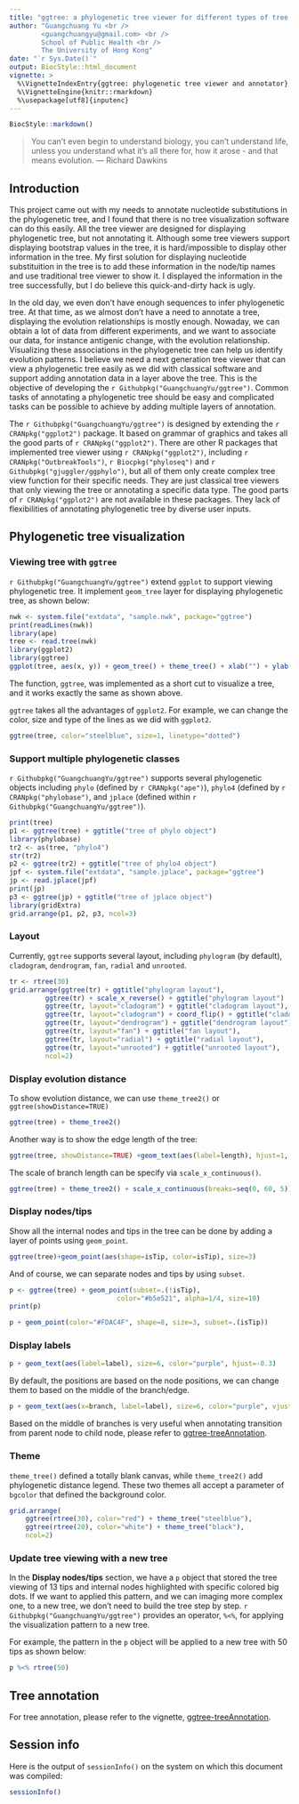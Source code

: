 ```yaml
---
title: "ggtree: a phylogenetic tree viewer for different types of tree annotations"
author: "Guangchuang Yu <br />
        <guangchuangyu@gmail.com> <br />
        School of Public Health <br />
        The University of Hong Kong"
date: "`r Sys.Date()`"
output: BiocStyle::html_document
vignette: >
  %\VignetteIndexEntry{ggtree: phylogenetic tree viewer and annotator}
  %\VignetteEngine{knitr::rmarkdown}
  %\usepackage[utf8]{inputenc}
---
```


```r
BiocStyle::markdown()
```


> You can't even begin to understand biology, you can't understand life, unless you understand what it's all there for, how it arose - and that means evolution.
> --- Richard Dawkins


## Introduction
This project came out with my needs to annotate nucleotide substitutions in the phylogenetic tree, and I found that there is no tree visualization software can do this easily. All the tree viewer are designed for displaying phylogenetic tree, but not annotating it. Although some tree viewers support displaying bootstrap values in the tree, it is hard/impossible to display other information in the tree. My first solution for displaying nucleotide substituition in the tree is to add these information in the node/tip names and use traditional tree viewer to show it. I displayed the information in the tree successfully, but I do believe this quick-and-dirty hack is ugly.

In the old day, we even don't have enough sequences to infer phylogenetic tree. At that time, as we almost don't have a need to annotate a tree, displaying the evolution relationships is mostly enough. Nowaday, we can obtain a lot of data from different experiments, and we want to associate our data, for instance antigenic change, with the evolution relationship. Visualizing these associations in the phylogenetic tree can help us identify evolution patterns. I believe we need a next generation tree viewer that can view a phylogenetic tree easily as we did with classical software and support adding annotation data in a layer above the tree. This is the objective of developing the `r Githubpkg("GuangchuangYu/ggtree")`. Common tasks of annotating a phylogenetic tree should be easy and complicated tasks can be possible to achieve by adding multiple layers of annotation.

The `r Githubpkg("GuangchuangYu/ggtree")` is designed by extending the `r CRANpkg("ggplot2")` package. It based on grammar of graphics and takes all the good parts of `r CRANpkg("ggplot2")`. There are other R packages that implemented tree viewer using `r CRANpkg("ggplot2")`, including `r CRANpkg("OutbreakTools")`, `r Biocpkg("phyloseq")` and `r Githubpkg("gjuggler/ggphylo")`, but all of them only create complex tree view function for their specific needs. They are just classical tree viewers that only viewing the tree or annotating a specific data type. The good parts of `r CRANpkg("ggplot2")` are not available in these packages. They lack of flexibilities of annotating phylogenetic tree by diverse user inputs. 

## Phylogenetic tree visualization
### Viewing tree with `ggtree`
`r Githubpkg("GuangchuangYu/ggtree")` extend `ggplot` to support viewing phylogenetic tree. It implement `geom_tree` layer for displaying phylogenetic tree, as shown below:
```r
nwk <- system.file("extdata", "sample.nwk", package="ggtree")
print(readLines(nwk))
library(ape)
tree <- read.tree(nwk)
library(ggplot2)
library(ggtree)
ggplot(tree, aes(x, y)) + geom_tree() + theme_tree() + xlab("") + ylab("")
```

The function, `ggtree`, was implemented as a short cut to visualize a tree, and it works exactly the same as shown above.

`ggtree` takes all the advantages of `ggplot2`. For example, we can change the color, size and type of the lines as we did with `ggplot2`.
```r
ggtree(tree, color="steelblue", size=1, linetype="dotted")
```

### Support multiple phylogenetic classes

`r Githubpkg("GuangchuangYu/ggtree")` supports several phylogenetic objects including `phylo` (defined by `r CRANpkg("ape")`), `phylo4` (defined by `r CRANpkg("phylobase")`, and `jplace` (defined within `r Githubpkg("GuangchuangYu/ggtree")`).

```r
print(tree)
p1 <- ggtree(tree) + ggtitle("tree of phylo object")
library(phylobase)
tr2 <- as(tree, "phylo4")
str(tr2)
p2 <- ggtree(tr2) + ggtitle("tree of phylo4 object")
jpf <- system.file("extdata", "sample.jplace", package="ggtree")
jp <- read.jplace(jpf)
print(jp)
p3 <- ggtree(jp) + ggtitle("tree of jplace object")
library(gridExtra)
grid.arrange(p1, p2, p3, ncol=3)
```

### Layout

Currently, `ggtree` supports several layout, including `phylogram` (by default), `cladogram`, `dendrogram`, `fan`, `radial` and `unrooted`.

```r
tr <- rtree(30)
grid.arrange(ggtree(tr) + ggtitle("phylogram layout"),
	     ggtree(tr) + scale_x_reverse() + ggtitle("phylogram layout") ,
	     ggtree(tr, layout="cladogram") + ggtitle("cladogram layout"),
	     ggtree(tr, layout="cladogram") + coord_flip() + ggtitle("cladogram layout"),
	     ggtree(tr, layout="dendrogram") + ggtitle("dendrogram layout"),
	     ggtree(tr, layout="fan") + ggtitle("fan layout"),
	     ggtree(tr, layout="radial") + ggtitle("radial layout"),
	     ggtree(tr, layout="unrooted") + ggtitle("unrooted layout"),
	     ncol=2)
```
 
### Display evolution distance

To show evolution distance, we can use `theme_tree2()` or `ggtree(showDistance=TRUE)`

```r
ggtree(tree) + theme_tree2()
```

Another way is to show the edge length of the tree: 
```r
ggtree(tree, showDistance=TRUE) +geom_text(aes(label=length), hjust=1, vjust=-0.5, color="#F06C45")
```

The scale of branch length can be specify via `scale_x_continuous()`.
```r
ggtree(tree) + theme_tree2() + scale_x_continuous(breaks=seq(0, 60, 5))
```
 
### Display nodes/tips

Show all the internal nodes and tips in the tree can be done by adding a layer of points using `geom_point`.

```r
ggtree(tree)+geom_point(aes(shape=isTip, color=isTip), size=3)
```
 
And of course, we can separate nodes and tips by using `subset`.
```r
p <- ggtree(tree) + geom_point(subset=.(!isTip), 
     		       	       color="#b5e521", alpha=1/4, size=10)
print(p)
```

```r
p + geom_point(color="#FDAC4F", shape=8, size=3, subset=.(isTip))
```

### Display labels
```r
p + geom_text(aes(label=label), size=6, color="purple", hjust=-0.3)
```

By default, the positions are based on the node positions, we can change them to based on the middle of the branch/edge.

```r
p + geom_text(aes(x=branch, label=label), size=6, color="purple", vjust=-0.3)
```

Based on the middle of branches is very useful when annotating transition from parent node to child node, please refer to [ggtree-treeAnnotation](ggtree-treeAnnotation.html).

### Theme
`theme_tree()` defined a totally blank canvas, while `theme_tree2()` add phylogenetic distance legend. These two themes all accept a parameter of `bgcolor` that defined the background color.

```r
grid.arrange(
	ggtree(rtree(30), color="red") + theme_tree("steelblue"),
	ggtree(rtree(20), color="white") + theme_tree("black"),
	ncol=2)
```

### Update tree viewing with a new tree
In the __Display nodes/tips__ section, we have a `p` object that stored the tree viewing of 13 tips and internal nodes highlighted with specific colored big dots. If we want to applied this pattern, and we can imaging more complex one, to a new tree, we don't need to build the tree step by step. `r Githubpkg("GuangchuangYu/ggtree")` provides an operator, `%<%`, for applying the visualization pattern to a new tree.

For example, the pattern in the `p` object will be applied to a new tree with 50 tips as shown below:
```r
p %<% rtree(50)
```


## Tree annotation
For tree annotation, please refer to the vignette, [ggtree-treeAnnotation](ggtree-treeAnnotation.html).


## Session info
Here is the output of `sessionInfo()` on the system on which this document was compiled:
```r
sessionInfo()
```
